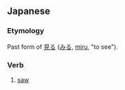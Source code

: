 ==Japanese==
{{ja-kanjitab|見}}
===Etymology===
Past form of [[見る]] ([[みる]], [[miru]], "to see").
===Verb===
{{ja-verb form|kk|hira=みた|rom=mita}}

# [[saw]]